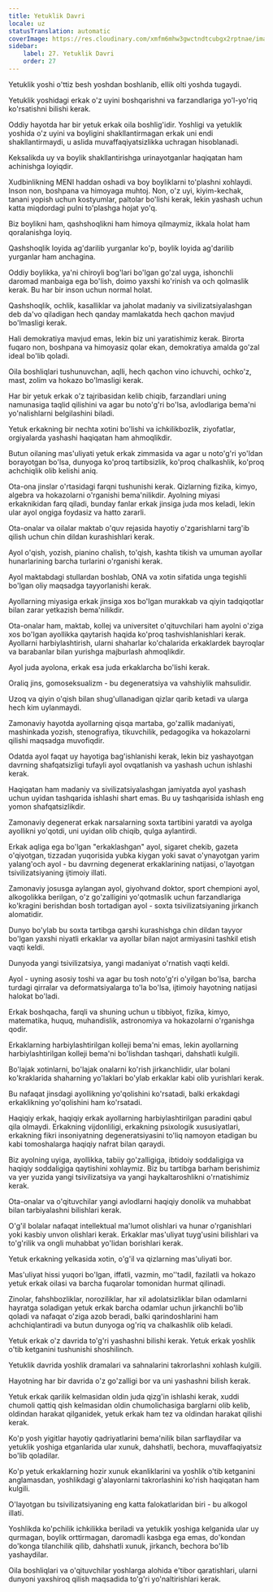```yaml
---
title: Yetuklik Davri
locale: uz
statusTranslation: automatic
coverImage: https://res.cloudinary.com/xmfm6mhw3gwctndtcubgx2rptnae/image/upload/v1740337243/small_cover_educacion_fundamental_a051170f1c.webp
sidebar:
    label: 27. Yetuklik Davri
    order: 27
---
```

Yetuklik yoshi o'ttiz besh yoshdan boshlanib, ellik olti yoshda tugaydi.

Yetuklik yoshidagi erkak o'z uyini boshqarishni va farzandlariga yo'l-yo'riq ko'rsatishni bilishi kerak.

Oddiy hayotda har bir yetuk erkak oila boshlig'idir. Yoshligi va yetuklik yoshida o'z uyini va boyligini shakllantirmagan erkak uni endi shakllantirmaydi, u aslida muvaffaqiyatsizlikka uchragan hisoblanadi.

Keksalikda uy va boylik shakllantirishga urinayotganlar haqiqatan ham achinishga loyiqdir.

Xudbinlikning MENI haddan oshadi va boy boyliklarni to'plashni xohlaydi. Inson non, boshpana va himoyaga muhtoj. Non, o'z uyi, kiyim-kechak, tanani yopish uchun kostyumlar, paltolar bo'lishi kerak, lekin yashash uchun katta miqdordagi pulni to'plashga hojat yo'q.

Biz boylikni ham, qashshoqlikni ham himoya qilmaymiz, ikkala holat ham qoralanishga loyiq.

Qashshoqlik loyida ag'darilib yurganlar ko'p, boylik loyida ag'darilib yurganlar ham anchagina.

Oddiy boylikka, ya'ni chiroyli bog'lari bo'lgan go'zal uyga, ishonchli daromad manbaiga ega bo'lish, doimo yaxshi ko'rinish va och qolmaslik kerak. Bu har bir inson uchun normal holat.

Qashshoqlik, ochlik, kasalliklar va jaholat madaniy va sivilizatsiyalashgan deb da'vo qiladigan hech qanday mamlakatda hech qachon mavjud bo'lmasligi kerak.

Hali demokratiya mavjud emas, lekin biz uni yaratishimiz kerak. Birorta fuqaro non, boshpana va himoyasiz qolar ekan, demokratiya amalda go'zal ideal bo'lib qoladi.

Oila boshliqlari tushunuvchan, aqlli, hech qachon vino ichuvchi, ochko'z, mast, zolim va hokazo bo'lmasligi kerak.

Har bir yetuk erkak o'z tajribasidan kelib chiqib, farzandlari uning namunasiga taqlid qilishini va agar bu noto'g'ri bo'lsa, avlodlariga bema'ni yo'nalishlarni belgilashini biladi.

Yetuk erkakning bir nechta xotini bo'lishi va ichkilikbozlik, ziyofatlar, orgiyalarda yashashi haqiqatan ham ahmoqlikdir.

Butun oilaning mas'uliyati yetuk erkak zimmasida va agar u noto'g'ri yo'ldan borayotgan bo'lsa, dunyoga ko'proq tartibsizlik, ko'proq chalkashlik, ko'proq achchiqlik olib kelishi aniq.

Ota-ona jinslar o'rtasidagi farqni tushunishi kerak. Qizlarning fizika, kimyo, algebra va hokazolarni o'rganishi bema'nilikdir. Ayolning miyasi erkaknikidan farq qiladi, bunday fanlar erkak jinsiga juda mos keladi, lekin ular ayol ongiga foydasiz va hatto zararli.

Ota-onalar va oilalar maktab o'quv rejasida hayotiy o'zgarishlarni targ'ib qilish uchun chin dildan kurashishlari kerak.

Ayol o'qish, yozish, pianino chalish, to'qish, kashta tikish va umuman ayollar hunarlarining barcha turlarini o'rganishi kerak.

Ayol maktabdagi stullardan boshlab, ONA va xotin sifatida unga tegishli bo'lgan oliy maqsadga tayyorlanishi kerak.

Ayollarning miyasiga erkak jinsiga xos bo'lgan murakkab va qiyin tadqiqotlar bilan zarar yetkazish bema'nilikdir.

Ota-onalar ham, maktab, kollej va universitet o'qituvchilari ham ayolni o'ziga xos bo'lgan ayollikka qaytarish haqida ko'proq tashvishlanishlari kerak. Ayollarni harbiylashtirish, ularni shaharlar ko'chalarida erkaklardek bayroqlar va barabanlar bilan yurishga majburlash ahmoqlikdir.

Ayol juda ayolona, erkak esa juda erkaklarcha bo'lishi kerak.

Oraliq jins, gomoseksualizm - bu degeneratsiya va vahshiylik mahsulidir.

Uzoq va qiyin o'qish bilan shug'ullanadigan qizlar qarib ketadi va ularga hech kim uylanmaydi.

Zamonaviy hayotda ayollarning qisqa martaba, go'zallik madaniyati, mashinkada yozish, stenografiya, tikuvchilik, pedagogika va hokazolarni qilishi maqsadga muvofiqdir.

Odatda ayol faqat uy hayotiga bag'ishlanishi kerak, lekin biz yashayotgan davrning shafqatsizligi tufayli ayol ovqatlanish va yashash uchun ishlashi kerak.

Haqiqatan ham madaniy va sivilizatsiyalashgan jamiyatda ayol yashash uchun uyidan tashqarida ishlashi shart emas. Bu uy tashqarisida ishlash eng yomon shafqatsizlikdir.

Zamonaviy degenerat erkak narsalarning soxta tartibini yaratdi va ayolga ayollikni yo'qotdi, uni uyidan olib chiqib, qulga aylantirdi.

Erkak aqliga ega bo'lgan "erkaklashgan" ayol, sigaret chekib, gazeta o'qiyotgan, tizzadan yuqorisida yubka kiygan yoki savat o'ynayotgan yarim yalang'och ayol - bu davrning degenerat erkaklarining natijasi, o'layotgan tsivilizatsiyaning ijtimoiy illati.

Zamonaviy josusga aylangan ayol, giyohvand doktor, sport chempioni ayol, alkogolikka berilgan, o'z go'zalligini yo'qotmaslik uchun farzandlariga ko'kragini berishdan bosh tortadigan ayol - soxta tsivilizatsiyaning jirkanch alomatidir.

Dunyo bo'ylab bu soxta tartibga qarshi kurashishga chin dildan tayyor bo'lgan yaxshi niyatli erkaklar va ayollar bilan najot armiyasini tashkil etish vaqti keldi.

Dunyoda yangi tsivilizatsiya, yangi madaniyat o'rnatish vaqti keldi.

Ayol - uyning asosiy toshi va agar bu tosh noto'g'ri o'yilgan bo'lsa, barcha turdagi qirralar va deformatsiyalarga to'la bo'lsa, ijtimoiy hayotning natijasi halokat bo'ladi.

Erkak boshqacha, farqli va shuning uchun u tibbiyot, fizika, kimyo, matematika, huquq, muhandislik, astronomiya va hokazolarni o'rganishga qodir.

Erkaklarning harbiylashtirilgan kolleji bema'ni emas, lekin ayollarning harbiylashtirilgan kolleji bema'ni bo'lishdan tashqari, dahshatli kulgili.

Bo'lajak xotinlarni, bo'lajak onalarni ko'rish jirkanchlidir, ular bolani ko'kraklarida shaharning yo'laklari bo'ylab erkaklar kabi olib yurishlari kerak.

Bu nafaqat jinsdagi ayollikning yo'qolishini ko'rsatadi, balki erkakdagi erkaklikning yo'qolishini ham ko'rsatadi.

Haqiqiy erkak, haqiqiy erkak ayollarning harbiylashtirilgan paradini qabul qila olmaydi. Erkakning vijdonliligi, erkakning psixologik xususiyatlari, erkakning fikri insoniyatning degeneratsiyasini to'liq namoyon etadigan bu kabi tomoshalarga haqiqiy nafrat bilan qaraydi.

Biz ayolning uyiga, ayollikka, tabiiy go'zalligiga, ibtidoiy soddaligiga va haqiqiy soddaligiga qaytishini xohlaymiz. Biz bu tartibga barham berishimiz va yer yuzida yangi tsivilizatsiya va yangi haykaltaroshlikni o'rnatishimiz kerak.

Ota-onalar va o'qituvchilar yangi avlodlarni haqiqiy donolik va muhabbat bilan tarbiyalashni bilishlari kerak.

O'g'il bolalar nafaqat intellektual ma'lumot olishlari va hunar o'rganishlari yoki kasbiy unvon olishlari kerak. Erkaklar mas'uliyat tuyg'usini bilishlari va to'g'rilik va ongli muhabbat yo'lidan borishlari kerak.

Yetuk erkakning yelkasida xotin, o'g'il va qizlarning mas'uliyati bor.

Mas'uliyat hissi yuqori bo'lgan, iffatli, vazmin, mo''tadil, fazilatli va hokazo yetuk erkak oilasi va barcha fuqarolar tomonidan hurmat qilinadi.

Zinolar, fahshbozliklar, noroziliklar, har xil adolatsizliklar bilan odamlarni hayratga soladigan yetuk erkak barcha odamlar uchun jirkanchli bo'lib qoladi va nafaqat o'ziga azob beradi, balki qarindoshlarini ham achchiqlantiradi va butun dunyoga og'riq va chalkashlik olib keladi.

Yetuk erkak o'z davrida to'g'ri yashashni bilishi kerak. Yetuk erkak yoshlik o'tib ketganini tushunishi shoshilinch.

Yetuklik davrida yoshlik dramalari va sahnalarini takrorlashni xohlash kulgili.

Hayotning har bir davrida o'z go'zalligi bor va uni yashashni bilish kerak.

Yetuk erkak qarilik kelmasidan oldin juda qizg'in ishlashi kerak, xuddi chumoli qattiq qish kelmasidan oldin chumolichasiga barglarni olib kelib, oldindan harakat qilganidek, yetuk erkak ham tez va oldindan harakat qilishi kerak.

Ko'p yosh yigitlar hayotiy qadriyatlarini bema'nilik bilan sarflaydilar va yetuklik yoshiga etganlarida ular xunuk, dahshatli, bechora, muvaffaqiyatsiz bo'lib qoladilar.

Ko'p yetuk erkaklarning hozir xunuk ekanliklarini va yoshlik o'tib ketganini anglamasdan, yoshlikdagi g'alayonlarni takrorlashini ko'rish haqiqatan ham kulgili.

O'layotgan bu tsivilizatsiyaning eng katta falokatlaridan biri - bu alkogol illati.

Yoshlikda ko'pchilik ichkilikka beriladi va yetuklik yoshiga kelganida ular uy qurmagan, boylik orttirmagan, daromadli kasbga ega emas, do'kondan do'konga tilanchilik qilib, dahshatli xunuk, jirkanch, bechora bo'lib yashaydilar.

Oila boshliqlari va o'qituvchilar yoshlarga alohida e'tibor qaratishlari, ularni dunyoni yaxshiroq qilish maqsadida to'g'ri yo'naltirishlari kerak.
